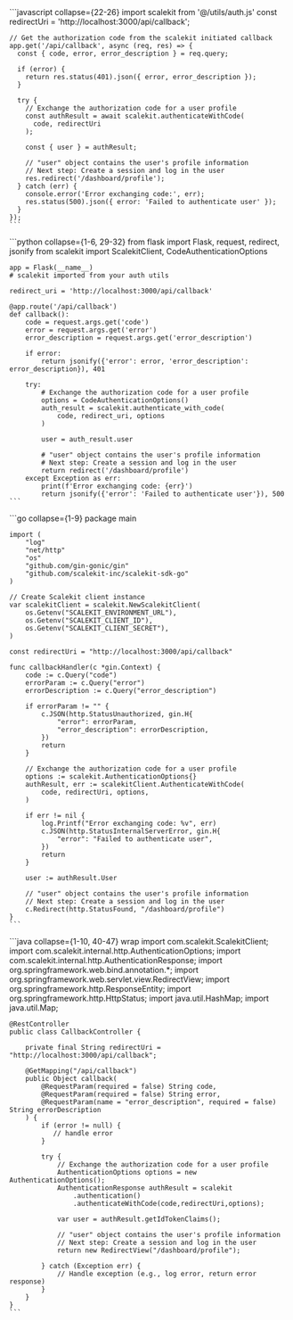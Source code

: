 
<Tabs syncKey="tech-stack">
  <TabItem value="node" label="Node.js">
    ```javascript collapse={22-26}
    import scalekit from '@/utils/auth.js'
    const redirectUri = 'http://localhost:3000/api/callback';

    // Get the authorization code from the scalekit initiated callback
    app.get('/api/callback', async (req, res) => {
      const { code, error, error_description } = req.query;

      if (error) {
        return res.status(401).json({ error, error_description });
      }

      try {
        // Exchange the authorization code for a user profile
        const authResult = await scalekit.authenticateWithCode(
          code, redirectUri
        );

        const { user } = authResult;

        // "user" object contains the user's profile information
        // Next step: Create a session and log in the user
        res.redirect('/dashboard/profile');
      } catch (err) {
        console.error('Error exchanging code:', err);
        res.status(500).json({ error: 'Failed to authenticate user' });
      }
    });
    ```
  </TabItem>
  <TabItem value="python" label="Python">
    ```python collapse={1-6, 29-32}
    from flask import Flask, request, redirect, jsonify
    from scalekit import ScalekitClient, CodeAuthenticationOptions

    app = Flask(__name__)
    # scalekit imported from your auth utils

    redirect_uri = 'http://localhost:3000/api/callback'

    @app.route('/api/callback')
    def callback():
        code = request.args.get('code')
        error = request.args.get('error')
        error_description = request.args.get('error_description')

        if error:
            return jsonify({'error': error, 'error_description': error_description}), 401

        try:
            # Exchange the authorization code for a user profile
            options = CodeAuthenticationOptions()
            auth_result = scalekit.authenticate_with_code(
                code, redirect_uri, options
            )

            user = auth_result.user

            # "user" object contains the user's profile information
            # Next step: Create a session and log in the user
            return redirect('/dashboard/profile')
        except Exception as err:
            print(f'Error exchanging code: {err}')
            return jsonify({'error': 'Failed to authenticate user'}), 500
    ```
  </TabItem>
  <TabItem value="go" label="Go">
    ```go collapse={1-9}
    package main

    import (
        "log"
        "net/http"
        "os"
        "github.com/gin-gonic/gin"
        "github.com/scalekit-inc/scalekit-sdk-go"
    )

    // Create Scalekit client instance
    var scalekitClient = scalekit.NewScalekitClient(
        os.Getenv("SCALEKIT_ENVIRONMENT_URL"),
        os.Getenv("SCALEKIT_CLIENT_ID"),
        os.Getenv("SCALEKIT_CLIENT_SECRET"),
    )

    const redirectUri = "http://localhost:3000/api/callback"

    func callbackHandler(c *gin.Context) {
        code := c.Query("code")
        errorParam := c.Query("error")
        errorDescription := c.Query("error_description")

        if errorParam != "" {
            c.JSON(http.StatusUnauthorized, gin.H{
                "error": errorParam,
                "error_description": errorDescription,
            })
            return
        }

        // Exchange the authorization code for a user profile
        options := scalekit.AuthenticationOptions{}
        authResult, err := scalekitClient.AuthenticateWithCode(
            code, redirectUri, options,
        )

        if err != nil {
            log.Printf("Error exchanging code: %v", err)
            c.JSON(http.StatusInternalServerError, gin.H{
                "error": "Failed to authenticate user",
            })
            return
        }

        user := authResult.User

        // "user" object contains the user's profile information
        // Next step: Create a session and log in the user
        c.Redirect(http.StatusFound, "/dashboard/profile")
    }
    ```
  </TabItem>
  <TabItem value="java" label="Java">
    ```java collapse={1-10, 40-47} wrap
    import com.scalekit.ScalekitClient;
    import com.scalekit.internal.http.AuthenticationOptions;
    import com.scalekit.internal.http.AuthenticationResponse;
    import org.springframework.web.bind.annotation.*;
    import org.springframework.web.servlet.view.RedirectView;
    import org.springframework.http.ResponseEntity;
    import org.springframework.http.HttpStatus;
    import java.util.HashMap;
    import java.util.Map;

    @RestController
    public class CallbackController {

        private final String redirectUri = "http://localhost:3000/api/callback";

        @GetMapping("/api/callback")
        public Object callback(
            @RequestParam(required = false) String code,
            @RequestParam(required = false) String error,
            @RequestParam(name = "error_description", required = false) String errorDescription
        ) {
            if (error != null) {
               // handle error
            }

            try {
                // Exchange the authorization code for a user profile
                AuthenticationOptions options = new AuthenticationOptions();
                AuthenticationResponse authResult = scalekit
                    .authentication()
                    .authenticateWithCode(code,redirectUri,options);

                var user = authResult.getIdTokenClaims();

                // "user" object contains the user's profile information
                // Next step: Create a session and log in the user
                return new RedirectView("/dashboard/profile");

            } catch (Exception err) {
                // Handle exception (e.g., log error, return error response)
            }
        }
    }
    ```
  </TabItem>
</Tabs>
